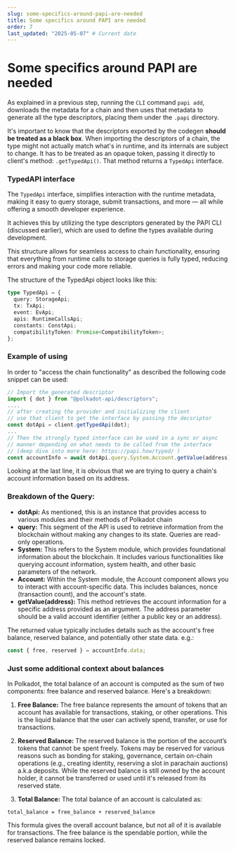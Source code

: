 ```yaml
---
slug: some-specifics-around-papi-are-needed
title: Some specifics around PAPI are needed
order: 7
last_updated: "2025-05-07" # Current date
---
```


# Some specifics around PAPI are needed

As explained in a previous step, running the `CLI` command `papi add`, downloads the metadata for a chain and then uses that metadata to generate all the type descriptors, placing them under the `.papi` directory.

It's important to know that the descriptors exported by the codegen **should be treated as a black box**. When importing the descriptors of a chain, the type might not actually match what's in runtime, and its internals are subject to change. It has to be treated as an opaque token, passing it directly to client's method: `.getTypedApi()`.
That method returns a `TypedApi` interface.

### TypedAPI interface

The `TypedApi` interface, simplifies interaction with the runtime metadata, making it easy to query storage, submit transactions, and more — all while offering a smooth developer experience.

It achieves this by utilizing the type descriptors generated by the PAPI CLI (discussed earlier), which are used to define the types available during development.

This structure allows for seamless access to chain functionality, ensuring that everything from runtime calls to storage queries is fully typed, reducing errors and making your code more reliable.

The structure of the TypedApi object looks like this:

```ts
type TypedApi = {
  query: StorageApi;
  tx: TxApi;
  event: EvApi;
  apis: RuntimeCallsApi;
  constants: ConstApi;
  compatibilityToken: Promise<CompatibilityToken>;
};
```

### Example of using

In order to "access the chain functionality" as described the following code snippet can be used:

```ts
// Import the generated descriptor
import { dot } from "@polkadot-api/descriptors";
....
// after creating the provider and initializing the client
// use that client to get the interface by passing the decsriptor
const dotApi = client.getTypedApi(dot);
...
// Then the strongly typed interface can be used in a sync or async
// manner depending on what needs to be called from the interface
// (deep dive into more here: https://papi.how/typed/ )
const accountInfo = await dotApi.query.System.Account.getValue(address);
```

Looking at the last line, it is obvious that we are trying to query a chain's account information based on its address.

### Breakdown of the Query:

- **dotApi:** As mentioned, this is an instance that provides access to various modules and their methods of Polkadot chain
- **query:** This segment of the API is used to retrieve information from the blockchain without making any changes to its state. Queries are read-only operations.
- **System:** This refers to the System module, which provides foundational information about the blockchain. It includes various functionalities like querying account information, system health, and other basic parameters of the network.
- **Account:** Within the System module, the Account component allows you to interact with account-specific data. This includes balances, nonce (transaction count), and the account's state.
- **getValue(address):** This method retrieves the account information for a specific address provided as an argument. The address parameter should be a valid account identifier (either a public key or an address).

The returned value typically includes details such as the account's free balance, reserved balance, and potentially other state data. e.g.:

```ts
const { free, reserved } = accountInfo.data;
```

### Just some additional context about balances

In Polkadot, the total balance of an account is computed as the sum of two components: free balance and reserved balance. Here's a breakdown:

1. **Free Balance:** The free balance represents the amount of tokens that an account has available for transactions, staking, or other operations. This is the liquid balance that the user can actively spend, transfer, or use for transactions.

2. **Reserved Balance:** The reserved balance is the portion of the account’s tokens that cannot be spent freely. Tokens may be reserved for various reasons such as bonding for staking, governance, certain on-chain operations (e.g., creating identity, reserving a slot in parachain auctions) a.k.a deposits. While the reserved balance is still owned by the account holder, it cannot be transferred or used until it's released from its reserved state.

3. **Total Balance:** The total balance of an account is calculated as:

```
total_balance = free_balance + reserved_balance
```

This formula gives the overall account balance, but not all of it is available for transactions. The free balance is the spendable portion, while the reserved balance remains locked.
